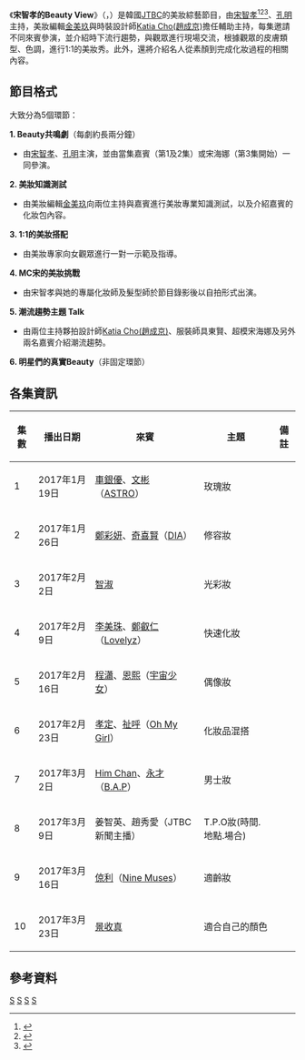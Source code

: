 {{電視節目信息框
|名稱       = 宋智孝的Beauty View
|原名       = {{lang|kor|송지효의 뷰티뷰}} 
|圖片       = Song Ji Hyo's Beauty View.jpg
|圖說       = 
|類型       = [[綜藝節目|綜藝節目]]、[[真人秀|真人秀]]
|主持       = [[宋智孝|宋智孝]]、[[孔明|孔明]]
|地區       = {{KOR}}
|語言       = [[韓語|韓語]]
|製片人     = 
|developer  =
|每集長     = 約60分鐘
|電視臺     = [[JTBC|JTBC]]
|視頻制式   = [[1080i|1080i]] ([[HDTV|HDTV]])
|音頻制式   = [[立體聲|立體聲]]
|首播國家   = {{KOR}}
|集數       = 10
|開始       = {{start date|2017|1|19}}
|結束       = {{start date|2017|3|23}}
|官方網站   = https://www.facebook.com/digitalmagazineVIEW/?fref=ts
|tv_com_id  = 
|related    =[[宋智孝的Beautiful_Life|宋智孝的Beautiful Life]]<br />[[Get_it_beauty|Get it beauty]]<br />[[拜託了梳妝台|拜託了梳妝台]]<br />[[Lipstick_Prince|Lipstick Prince]]<br />[[Style_Follow|Style Follow]]><br />[[Follow_Me_in_Dubai|Follow Me in Dubai]]<br>[[Follow_Me_6|Follow Me 6]]<br />[[Follow_Me_8|Follow Me 8]]<br />[[My_Mad_Beauty_(第三季)|My Mad Beauty (第三季)]] 	
|}}

《'''宋智孝的Beauty View'''》（{{lang-ko|'''송지효의 뷰티뷰'''}}，{{lang-en|'''Song Ji-Hyo's Beauty View'''}}）是韓國[[JTBC|JTBC]]的美妝綜藝節目，由[[宋智孝|宋智孝]]<ref>{{Cite news|url=http://www.setn.com/News.aspx?NewsID=215712|title=「RM義氣女」童顏美人宋智孝　開新節目談美妝|newspaper=SETN|accessdate=2017-01-12|archive-date=2017-01-13|archive-url=https://web.archive.org/web/20170113164622/http://www.setn.com/News.aspx?NewsID=215712|dead-url=no}}</ref><ref>{{Cite news|url=http://www.koreastardaily.com/tc/news/89616|title=宋智孝分享美顏秘訣 《宋智孝的Beauty View》即將播出|newspaper=韓星網|accessdate=2017-01-12|archive-date=2017-01-12|archive-url=https://web.archive.org/web/20170112232504/http://www.koreastardaily.com/tc/news/89616|dead-url=no}}</ref><ref>{{Cite news|url=http://ent.ltn.com.tw/news/breakingnews/1952296|title=馬上就有新工作！宋智孝《RM》結束後開美妝節目|newspaper=自由時報|accessdate=2017-01-19|archive-date=2017-01-20|archive-url=https://web.archive.org/web/20170120073901/http://ent.ltn.com.tw/news/breakingnews/1952296|dead-url=no}}</ref>、[[孔明_(藝人)|孔明]]主持，美妝編輯[[金美玖|金美玖]]與時裝設計師[[Katia_Cho(趙成京)|Katia Cho(趙成京)]]擔任輔助主持，每集邀請不同來賓參演，並介紹時下流行趨勢，與觀眾進行現場交流，根據觀眾的皮膚類型、色調，進行1:1的美妝秀。此外，還將介紹名人從素顏到完成化妝過程的相關內容。

== 節目格式 ==
大致分為5個環節：

'''1. Beauty共鳴劇'''（每劇約長兩分鐘）
* 由[[宋智孝|宋智孝]]、[[孔明_(藝人)|孔明]]主演，並由當集嘉賓（第1及2集）或宋海娜（第3集開始）一同參演。
'''2. 美妝知識測試'''
* 由美妝編輯[[金美玖|金美玖]]向兩位主持與嘉賓進行美妝專業知識測試，以及介紹嘉賓的化妝包內容。
'''3. 1:1的美妝搭配'''
* 由美妝專家向女觀眾進行一對一示範及指導。
'''4. MC宋的美妝挑戰'''
* 由宋智孝與她的專屬化妝師及髮型師於節目錄影後以自拍形式出演。
'''5.  潮流趨勢主題 Talk'''
* 由兩位主持夥拍設計師[[Katia_Cho(趙成京)|Katia Cho(趙成京)]]、服裝師具東賢、超模宋海娜及另外兩名嘉賓介紹潮流趨勢。
'''6. 明星們的真實Beauty'''（非固定環節）

==各集資訊==
{| class="wikitable"
|- 
!集數!!播出日期!!來賓!!主題!!備註
|-
|1||2017年1月19日||[[車銀優_(韓國歌手)|車銀優]]、[[文彬_(韓國歌手)|文彬]]（[[ASTRO|ASTRO]]）||玫瑰妝||
|-
|2||2017年1月26日||[[鄭采妍|鄭彩妍]]、[[奇熙賢|奇喜賢]]（[[DIA|DIA]]）||修容妝||
|-
|3||2017年2月2日||[[金智淑_(藝人)|智淑]]||光彩妝||
|-
|4||2017年2月9日||[[李美珠|李美珠]]、[[鄭叡仁|鄭叡仁]]（[[Lovelyz|Lovelyz]]）||快速化妝||
|-
|5||2017年2月16日||[[宇宙少女|程瀟]]、[[宇宙少女|恩熙]]（[[宇宙少女|宇宙少女]]）||偶像妝||
|-
|6||2017年2月23日||[[Oh_My_Girl|孝定]]、[[Oh_My_Girl|祉呼]]（[[Oh_My_Girl|Oh My Girl]]）||化妝品混搭||
|-
|7||2017年3月2日||[[B.A.P|Him Chan]]、[[B.A.P|永才]]（[[B.A.P|B.A.P]]）||男士妝||
|-
|8||2017年3月9日||姜智英、趙秀愛（JTBC新聞主播）||T.P.O妝(時間.地點.場合)||
|-
|9||2017年3月16日||[[倞利|倞利]]（[[Nine_Muses|Nine Muses]]）||適齡妝||
|-
|10||2017年3月23日||[[景收真|景收真]]||適合自己的顏色||
|}

==參考資料==
{{Reflist}}

{{JTBC TV}}

[[Category:JTBC|S]]
[[Category:韓國電視節目|S]]
[[Category:韓國綜藝節目|S]]
[[Category:化妝|S]]